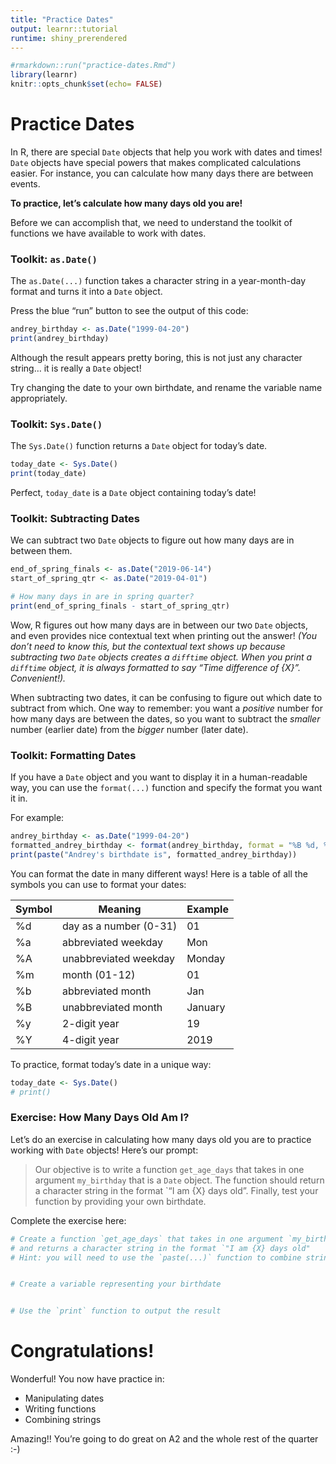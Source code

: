 ```yaml
---
title: "Practice Dates"
output: learnr::tutorial
runtime: shiny_prerendered
---
```


```r
#rmarkdown::run("practice-dates.Rmd")
library(learnr)
knitr::opts_chunk$set(echo= FALSE)
```

# Practice Dates

In R, there are special `Date` objects that help you work with dates and times! `Date` objects have special powers that makes complicated calculations easier. For instance, you can calculate how many days there are between events.

**To practice, let's calculate how many days old you are!**

Before we can accomplish that, we need to understand the toolkit of functions we have available to work with dates.

### Toolkit: `as.Date()`

The `as.Date(...)` function takes a character string in a year-month-day format and turns it into a `Date` object.

Press the blue "run" button to see the output of this code:

```r
andrey_birthday <- as.Date("1999-04-20")
print(andrey_birthday)
```

Although the result appears pretty boring, this is not just any character string... it is really a `Date` object!

Try changing the date to your own birthdate, and rename the variable name appropriately.

### Toolkit: `Sys.Date()`

The `Sys.Date()` function returns a `Date` object for today's date.

```r
today_date <- Sys.Date()
print(today_date)
```

Perfect, `today_date` is a `Date` object containing today's date!

### Toolkit: Subtracting Dates

We can subtract two `Date` objects to figure out how many days are in between them.

```r
end_of_spring_finals <- as.Date("2019-06-14")
start_of_spring_qtr <- as.Date("2019-04-01")

# How many days in are in spring quarter?
print(end_of_spring_finals - start_of_spring_qtr)
```

Wow, R figures out how many days are in between our two `Date` objects, and even provides nice contextual text when printing out the answer! _(You don't need to know this, but the contextual text shows up because subtracting two `Date` objects creates a `difftime` object. When you print a `difftime` object, it is always formatted to say "Time difference of {X}". Convenient!)._

When subtracting two dates, it can be confusing to figure out which date to subtract from which. One way to remember: you want a _positive_ number for how many days are between the dates, so you want to subtract the _smaller_ number (earlier date) from the _bigger_ number (later date).

### Toolkit: Formatting Dates

If you have a `Date` object and you want to display it in a human-readable way, you can use the `format(...)` function and specify the format you want it in.

For example:

```r
andrey_birthday <- as.Date("1999-04-20")
formatted_andrey_birthday <- format(andrey_birthday, format = "%B %d, %Y")
print(paste("Andrey's birthdate is", formatted_andrey_birthday))
```

You can format the date in many different ways! Here is a table of all the symbols you can use to format your dates:

| Symbol 	| Meaning                	| Example 	|
|--------	|------------------------	|---------	|
| %d     	| day as a number (0-31) 	| 01      	|
| %a     	| abbreviated weekday    	| Mon     	|
| %A     	| unabbreviated weekday  	| Monday  	|
| %m     	| month (01-12)          	| 01      	|
| %b     	| abbreviated month      	| Jan     	|
| %B     	| unabbreviated month    	| January 	|
| %y     	| 2-digit year           	| 19      	|
| %Y     	| 4-digit year           	| 2019    	|

To practice, format today's date in a unique way:

```r
today_date <- Sys.Date()
# print()
```

### Exercise: How Many Days Old Am I?

Let's do an exercise in calculating how many days old you are to practice working with `Date` objects! Here's our prompt:

> Our objective is to write a function `get_age_days` that takes in one argument `my_birthday` that is a `Date` object. The function should return a character string in the format `"I am {X} days old". Finally, test your function by providing your own birthdate.

Complete the exercise here:

```r
# Create a function `get_age_days` that takes in one argument `my_birthday`
# and returns a character string in the format `"I am {X} days old"
# Hint: you will need to use the `paste(...)` function to combine strings.


# Create a variable representing your birthdate


# Use the `print` function to output the result

```

# Congratulations!

Wonderful! You now have practice in:

- Manipulating dates
- Writing functions
- Combining strings

Amazing!! You're going to do great on A2 and the whole rest of the quarter :-)

